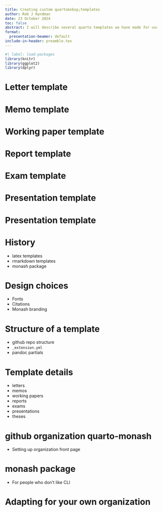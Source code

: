 ```yaml
---
title: Creating custom quarto&nbsp;templates
author: Rob J Hyndman
date: 23 October 2024
toc: false
abstract: I will describe several quarto templates we have made for use at Monash University to create presentations, working papers, theses, exams, slides, reports, memos, and letters. These help make our outputs look professional and consistent. They are relatively easy to make if you know a little LaTeX (for pdf output) or CSS (for html output). More advanced customization is possible with the help of Lua. I will show how you can easily adapt our quarto templates to other organizations, and how to make your own templates from scratch.
format:
  presentation-beamer: default
include-in-header: preamble.tex
---
```


```r
#| label: load-packages
library(knitr)
library(ggplot2)
library(dplyr)
```

# Letter template

\showtemplate{letter.pdf}

# Memo template

\showtemplate{memo.pdf}

# Working paper template

\showtemplate{workingpaper.pdf}

# Report template

\showtemplate{report.pdf}

# Exam template

\showtemplate{exam.pdf}

# Presentation template

\showtemplate{presentation.pdf}


# Presentation template

\showtemplate{thesis.pdf}

# History

* latex templates
* rmarkdown templates
* monash package

# Design choices

* Fonts
* Citations
* Monash branding

# Structure of a template

* github repo structure
* `_extension.yml`
* pandoc partials

# Template details

* letters
* memos
* working papers
* reports
* exams
* presentations
* theses

# github organization quarto-monash

* Setting up organization front page

# monash package

* For people who don't like CLI

# Adapting for your own organization
